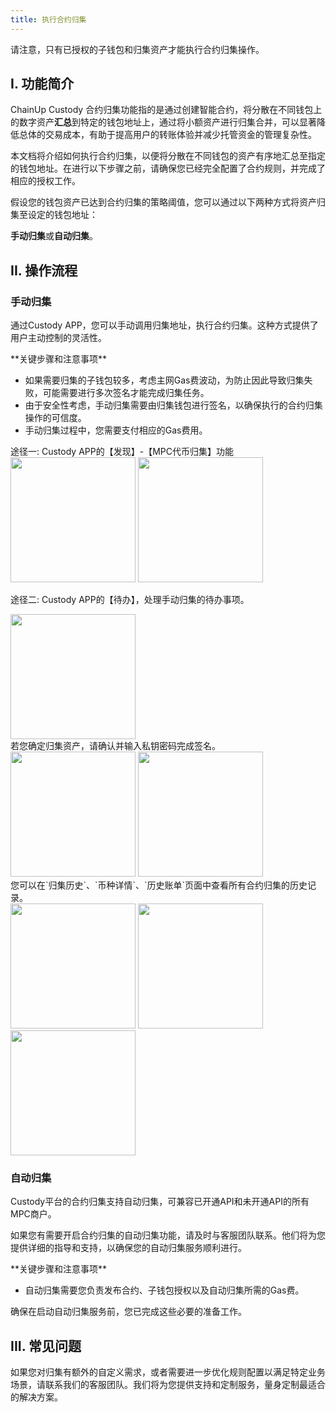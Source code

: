 ```yaml
---
title: 执行合约归集
---
```

<Tip>
请注意，只有已授权的子钱包和归集资产才能执行合约归集操作。
</Tip>

## I. 功能简介
ChainUp Custody 合约归集功能指的是通过创建智能合约，将分散在不同钱包上的数字资产**汇总**到特定的钱包地址上，通过将小额资产进行归集合并，可以显著降低总体的交易成本，有助于提高用户的转账体验并减少托管资金的管理复杂性。

本文档将介绍如何执行合约归集，以便将分散在不同钱包的资产有序地汇总至指定的钱包地址。在进行以下步骤之前，请确保您已经完全配置了合约规则，并完成了相应的授权工作。


假设您的钱包资产已达到合约归集的策略阈值，您可以通过以下两种方式将资产归集至设定的钱包地址：

**手动归集**或**自动归集**。

## II. 操作流程

### 手动归集

通过Custody APP，您可以手动调用归集地址，执行合约归集。这种方式提供了用户主动控制的灵活性。

<Warning>
**关键步骤和注意事项**

- 如果需要归集的子钱包较多，考虑主网Gas费波动，为防止因此导致归集失败，可能需要进行多次签名才能完成归集任务。
- 由于安全性考虑，手动归集需要由归集钱包进行签名，以确保执行的合约归集操作的可信度。
- 手动归集过程中，您需要支付相应的Gas费用。

</Warning>

<Steps>
<Step title="打开手动归集界面">
途径一: Custody APP的【发现】-【MPC代币归集】功能

<div className="w-full flex items-center justify-center">
<CardGroup cols={2}>
    <img src="/images/help-center/contract-collect10_cn.PNG" width="200"/>
    <img src="/images/help-center/contract-collect15_cn.png" width="200"/>
    </CardGroup>
</div>

途径二: Custody APP的【待办】，处理手动归集的待办事项。
<div className="w-full flex items-center justify-center">
    <img src="/images/help-center/contract-collect17_cn.png" width="200"/>
</div>

</Step>
<Step title="确认归集操作">
    若您确定归集资产，请确认并输入私钥密码完成签名。
    <div className="w-full flex items-center justify-center">
    <CardGroup cols={2}>
    <img src="/images/help-center/contract-collect16_cn.jpg" width="200"/>
    <img src="/images/help-center/contract-collect18_cn.png" width="200"/>
    </CardGroup>
    </div>
</Step>

<Step title="合约归集的历史记录">
您可以在`归集历史`、`币种详情`、`历史账单`页面中查看所有合约归集的历史记录。
    <div className="w-full flex items-center justify-center">
    <CardGroup cols={3}>
    <img src="/images/help-center/contract-collect19_cn.png" width="200"/>
    <img src="/images/help-center/contract-collect20_cn.png" width="200"/>
    <img src="/images/help-center/contract-collect21_cn.png" width="200"/>
    </CardGroup>
    </div>
</Step>

</Steps>

### 自动归集

Custody平台的合约归集支持自动归集，可兼容已开通API和未开通API的所有MPC商户。

如果您有需要开启合约归集的自动归集功能，请及时与客服团队联系。他们将为您提供详细的指导和支持，以确保您的自动归集服务顺利进行。

<Warning>
**关键步骤和注意事项**

- 自动归集需要您负责发布合约、子钱包授权以及自动归集所需的Gas费。

确保在启动自动归集服务前，您已完成这些必要的准备工作。

</Warning>

## III. 常见问题

<Accordion title="如何处理自定义需求？">
如果您对归集有额外的自定义需求，或者需要进一步优化规则配置以满足特定业务场景，请联系我们的客服团队。我们将为您提供支持和定制服务，量身定制最适合的解决方案。
</Accordion>


